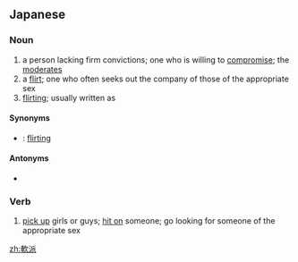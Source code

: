 ==Japanese==
{{ja-kanjitab|軟|派}}
{{wikipedia|Nanpa}}

===Noun===
{{ja-noun|なんぱ|ナンパ}}

# a person lacking firm convictions; one who is willing to [[compromise]]; the [[moderate]]s
# a [[flirt]]; one who often seeks out the company of those of the appropriate sex
# [[flirting]]; usually written as {{m|ja|ナンパ|sc=Jpan}}

====Synonyms====
* {{sense|flirting}} {{ja-r|ナンパ}}: [[flirting]]

====Antonyms====
* {{sense|person lacking firm convictions}} {{ja-r|硬派|こうは}}

===Verb===
{{ja-verb-suru|k|hira=なんぱ|rom=nanpa|kata=ナンパ}}

# [[pick up]] girls or guys; [[hit on]] someone; go looking for someone of the appropriate sex

[[zh:軟派]]